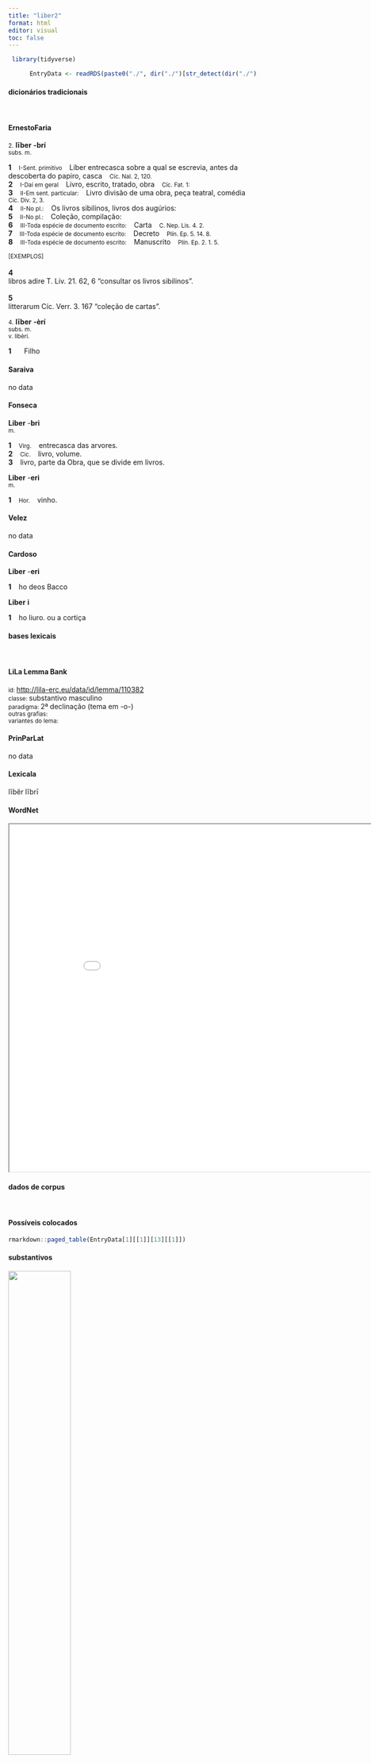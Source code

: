 ```yaml
---
title: "liber2"
format: html
editor: visual
toc: false
---
```



```r
 library(tidyverse) 

      EntryData <- readRDS(paste0("./", dir("./")[str_detect(dir("./"), "_xx108-105-98-101-114-50xx_.rds")]))

```


#### dicionários tradicionais

&emsp;




::: panel-tabset

#### ErnestoFaria

<small>2.</small> <b>līber</b> <b>-brí</b> <br> <small>subs. m.</small> <br> <small></small>   <p> <b>1</b> &ensp; <small>I-Sent. primitivo</small> &ensp; Líber entrecasca sobre a qual se escrevia, antes da descoberta do papiro, casca &ensp; <small>Cíc. Nal. 2, 120.</small> <br> <b>2</b> &ensp; <small>I-Daí em geral</small> &ensp; Livro, escrito, tratado, obra &ensp; <small>Cíc. Fat. 1:</small> <br> <b>3</b> &ensp; <small>II-Em sent. particular:</small> &ensp; Livro divisão de uma obra, peça teatral, comédia &ensp; <small>Cíc. Div. 2, 3.</small> <br> <b>4</b> &ensp; <small>II-No pl.:</small> &ensp; Os livros sibilinos, livros dos augúrios: &ensp; <small></small> <br> <b>5</b> &ensp; <small>II-No pl.:</small> &ensp; Coleção, compilação: &ensp; <small></small> <br> <b>6</b> &ensp; <small>III-Toda espécie de documento escrito:</small> &ensp; Carta &ensp; <small>C. Nep. Lis. 4. 2.</small> <br> <b>7</b> &ensp; <small>III-Toda espécie de documento escrito:</small> &ensp; Decreto &ensp; <small>Plín. Ep. 5. 14. 8.</small> <br> <b>8</b> &ensp; <small>III-Toda espécie de documento escrito:</small> &ensp; Manuscrito &ensp; <small>Plín. Ep. 2. 1. 5.</small> </p>   <p><small>[EXEMPLOS]</small><br> <br><b>4</b><br>libros adire T. Lív. 21. 62, 6 “consultar os livros sibilinos”. <br> <br><b>5</b><br>litterarum Cíc. Verr. 3. 167 “coleção de cartas”. </p> 
 <small>4.</small> <b>līber</b> <b>-èrí</b> <br> <small>subs. m.</small> <br> <small>v. libèri.</small>   <p> <b>1</b> &ensp; <small></small> &ensp; Filho &ensp; <small></small> </p>




#### Saraiva

no data




#### Fonseca

<b>Liber</b> -<b>bri</b> <br> <small>m.</small>   <p> <b>1</b> &ensp; <small>Virg.</small> &ensp; entrecasca das arvores. <br> <b>2</b> &ensp; <small>Cic.</small> &ensp; livro, volume. <br> <b>3</b> &ensp; livro, parte da Obra, que se divide em livros. </p> 
 <b>Liber</b> -<b>eri</b> <br> <small>m.</small>   <p> <b>1</b> &ensp; <small>Hor.</small> &ensp; vinho. </p>




#### Velez

no data




#### Cardoso

<b>Liber</b> -<b>eri</b>   <p> <b>1</b> &ensp; ho deos Bacco </p> 
 <b>Liber</b> <b>i</b>   <p> <b>1</b> &ensp; ho liuro. ou a cortiça </p>


:::



#### bases lexicais

&emsp;






::: panel-tabset

#### LiLa Lemma Bank

<small> id: </small> <a href=' http://lila-erc.eu/data/id/lemma/110382 ' target="_blank"> http://lila-erc.eu/data/id/lemma/110382 </a> <br>
<small> classe: </small> substantivo masculino   <br>
<small> paradigma: </small> 2ª declinação (tema em -o-) <br>
<small> outras grafias: </small>  <br>
<small> variantes do lema: </small>  <br>





#### PrinParLat

no data




#### Lexicala

lĭbĕr 
 lĭbrī




#### WordNet

<iframe width='900' height='700' src='Media/Tree__xx108-105-98-101-114-50xx__sem_type_lexemes_pt.html'>

</iframe>


:::



#### dados de corpus

&emsp;




::: panel-tabset

#### Possíveis colocados

```r

rmarkdown::paged_table(EntryData[1][[1]][13][[1]])

```


#### substantivos

![](./Media/wordcloud__xx108-105-98-101-114-50xx__BY_collocate_scoreSUBST.webp){width=50% fig-alt='This chart plots collocate by scoreSUBST, for the headword liber2 here are all the values plotted: collocate: is; scoreSUBST: 0. collocate: ad; scoreSUBST: 0. collocate: hic; scoreSUBST: 0. collocate: qui; scoreSUBST: 0'}




#### adjetivos

![](./Media/wordcloud__xx108-105-98-101-114-50xx__BY_collocate_scoreADJ.webp){width=50% fig-alt='This chart plots collocate by scoreADJ, for the headword liber2 here are all the values plotted: collocate: is; scoreADJ: 0. collocate: ad; scoreADJ: 0. collocate: hic; scoreADJ: 0. collocate: qui; scoreADJ: 0'}




#### verbos

![](./Media/wordcloud__xx108-105-98-101-114-50xx__BY_collocate_scoreVERBO.webp){width=50% fig-alt='This chart plots collocate by scoreVERBO, for the headword liber2 here are all the values plotted: collocate: is; scoreVERBO: 0. collocate: ad; scoreVERBO: 0. collocate: hic; scoreVERBO: 0. collocate: qui; scoreVERBO: 0'}




#### advérbios

![](./Media/wordcloud__xx108-105-98-101-114-50xx__BY_collocate_scoreADV.webp){width=50% fig-alt='This chart plots collocate by scoreADV, for the headword liber2 here are all the values plotted: collocate: is; scoreADV: 0. collocate: ad; scoreADV: 0. collocate: hic; scoreADV: 0. collocate: qui; scoreADV: 0'}




#### preposições e conjunções

![](./Media/wordcloud__xx108-105-98-101-114-50xx__BY_collocate_scoreFUNC.webp){width=50% fig-alt='This chart plots collocate by scoreFUNC, for the headword liber2 here are all the values plotted: collocate: is; scoreFUNC: 0. collocate: ad; scoreFUNC: 20. collocate: hic; scoreFUNC: 0. collocate: qui; scoreFUNC: 0'}


:::



::: panel-tabset

#### ExemplosTraduzidos

<p> eum <b>librum</b> Lucio Cossinio dedi <br> <small> Cic.Att.1.20.6 <br> Esse livro eu entreguei a Lúcio Cossínio. <small> [JDD, de outra edição] </small> </small> </p>
; <p> de quibus est nobis his <b>libris</b> explicandum <br> <small> Cic.Off.1.7 <br> é sobre esses que nós devemos desenvolver nestes livros. <small> [JDD] </small> </small> </p>
; <p> sed modo inquis hunc <b>librum</b> euoluere uolo modo illum <br> <small> Sen.Ep.2.4 <br> “Mas”, dizes, “eu quero folhear ora este livro, ora aquele.” <small> [JDD] </small> </small> </p>
; <p> multas ad res perutiles Xenophontis <b>libri</b> sunt quos legite quaeso studiose ut facitis <br> <small> Cic.Sen.59 <br> Para muitas coisas são muito úteis os livros de Xenofontes; lede-os, peço-vos, com empenho, como fazeis. <small> [JDD] </small> </small> </p>





#### Frequência por autor

![](./Media/barchart__xx108-105-98-101-114-50xx__lemma_BY_author_Frequencies.webp){width=50% fig-alt='This charts plots the frequency of lemma by author_Frequencies. The Suetonius subcorpus registers the highest normalized frequency, with the value of 11.03 and an absolute frequency of 1. The Phaedrus subcorpus follows, with a normalized frequency of 4.55 and an absolute frequency of 3. the subcorpus with the least normalized frequency is Caesar with the normalized value of 0 and an absolute freqeuncy of 0. here are all the values: subcorpus: Caesar ; normalized frequency: 0 ; absolute frequency: 0. subcorpus: Cicero ; normalized frequency: 48 ; absolute frequency: 2.99020707183973. subcorpus: Horatius ; normalized frequency: 2 ; absolute frequency: 1.77604120415594. subcorpus: Ovidius ; normalized frequency: 1 ; absolute frequency: 1.71585449553878. subcorpus: Phaedrus ; normalized frequency: 3 ; absolute frequency: 4.5544253833308. subcorpus: Sallustius ; normalized frequency: 1 ; absolute frequency: 0.927557740469344. subcorpus: Seneca ; normalized frequency: 9 ; absolute frequency: 1.67969989361901. subcorpus: Suetonius ; normalized frequency: 1 ; absolute frequency: 11.0253583241455. subcorpus: Tacitus ; normalized frequency: 0 ; absolute frequency: 0. subcorpus: Vergilius ; normalized frequency: 0 ; absolute frequency: 0. subcorpus: Hieronymus ; normalized frequency: 0 ; absolute frequency: 0'}




#### Frequência por gênero

![](./Media/barchart__xx108-105-98-101-114-50xx__lemma_BY_genre_Frequencies.webp){width=50% fig-alt='This charts plots the frequency of lemma by genre_Frequencies. The Prosa.epistolográfica subcorpus registers the highest normalized frequency, with the value of 7.95 and an absolute frequency of 30. The Prosa.filosófica subcorpus follows, with a normalized frequency of 3.62 and an absolute frequency of 22. the subcorpus with the least normalized frequency is Poesia.trágica with the normalized value of 0 and an absolute freqeuncy of 0. here are all the values: subcorpus: Prosa.histórica ; normalized frequency: 2 ; absolute frequency: 0.486866768908688. subcorpus: Prosa.filosófica ; normalized frequency: 22 ; absolute frequency: 3.62432249880562. subcorpus: Prosa.oratória ; normalized frequency: 5 ; absolute frequency: 0.480062984263535. subcorpus: Prosa.epistolográfica ; normalized frequency: 30 ; absolute frequency: 7.94933623042476. subcorpus: Poesia.lírica ; normalized frequency: 2 ; absolute frequency: 1.68251030537562. subcorpus: Poesia.didática ; normalized frequency: 4 ; absolute frequency: 3.39299346848757. subcorpus: Poesia.trágica ; normalized frequency: 0 ; absolute frequency: 0. subcorpus: Poesia.épica ; normalized frequency: 0 ; absolute frequency: 0. subcorpus: Prosa.ficcional ; normalized frequency: 0 ; absolute frequency: 0'}




#### Frequência por século

![](./Media/barchart__xx108-105-98-101-114-50xx__lemma_BY_period_Frequencies.webp){width=50% fig-alt='This charts plots the frequency of lemma by period_Frequencies. The II.d.C. subcorpus registers the highest normalized frequency, with the value of 2.62 and an absolute frequency of 1. The I.a.C. subcorpus follows, with a normalized frequency of 2.37 and an absolute frequency of 51. the subcorpus with the least normalized frequency is IV.d.C. with the normalized value of 0 and an absolute freqeuncy of 0. here are all the values: subcorpus: I.a.C. ; normalized frequency: 51 ; absolute frequency: 2.37374912729811. subcorpus: I.d.C. ; normalized frequency: 13 ; absolute frequency: 1.98867982254857. subcorpus: II.d.C. ; normalized frequency: 1 ; absolute frequency: 2.61780104712042. subcorpus: IV.d.C. ; normalized frequency: 0 ; absolute frequency: 0'}


:::

